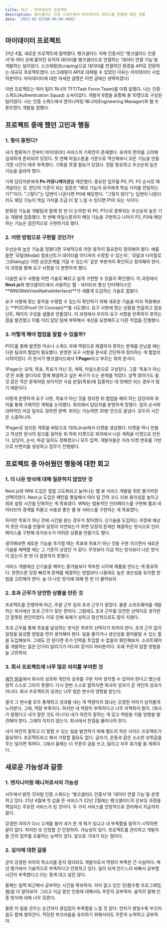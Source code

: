 ```yaml
---
title: 회고 - 마이데이터 프로젝트
description: 뱅크샐러드 인증 스쿼드에서 마이데이터 서비스를 만들며 배운 것들
date: '2022-02-02T00:00:00.000Z'
---
```


## 마이데이터 프로젝트

21년 4월, 새로운 프로젝트에 참여했다. 뱅크샐러드 자체 인증서인 '뱅크샐러드 인증서'와 여러 곳에 흩어진 유저의 데이터를 뱅크샐러드로 연결하는 '데이터 연결 기능'을 개발하는 일이었다. 스크래핑(Scraping)으로 데이터를 연결하던 환경을 API로 전환하는 대규모 프로젝트였다. (스크래핑이 API로 대체될 수 있었던 이유는 마이데이터 사업 덕분이다. 마이데이터에 대한 자세한 설명은 이번 글에선 생략하겠다)

이번 프로젝트는 여러 팀이 하나의 TFT(Task Force Team)를 이뤄 일했다. 나는 인증 스쿼드(Authentication Squad) 소속이었다. 개발자 6명을 포함해 총 10명으로 구성된 팀이었다. 나는 인증 스쿼드에서 엔지니어링 매니저(Engineering Manager)와 웹 프론트엔드 개발을 겸했다.

## 프로젝트 중에 했던 고민과 행동

### 1. 뭣이 중헌디?

내가 합류하기 전부터 마이데이터 서비스의 기획안이 존재했다. 유저의 편의를 고려해 섬세하게 준비되어 있었다. 첫 번째 마일스톤을 기준으로 역산해보니 모든 기능을 만들기엔 시간이 매우 부족했다. 기획을 쪼갤 필요가 있었다. 정말 중요하고 우선순위 높은 기능을 골라야 했다.

기획 담당자분에게 **Pn 커뮤니케이션**을 제안했다. 중요한 업무를 P0, P1, P2 순서로 매겨달라는 것. 판단의 기준이 되는 질문은 "해당 기능이 유저에게 핵심 가치를 전달하는가?"이다. "그렇다"는 답변이 나온다면 P0에 해당한다. "그렇지 않다"는 답변이 나왔더라도 해당 기능이 핵심 가치를 조금 더 잘 느낄 수 있다면 P1이 되는 식이다.

분류된 기능을 개발팀과 함께 한 번 더 논의한 뒤 P0, P1으로 분류되는 우선순위 높은 기능 개발에 집중했다. 첫 번째 마일스톤까지 해당 기능을 구현하고 나머지 P2, P3에 해당하는 기능은 점진적으로 구현하기로 했다.

### 2. 어떤 방법으로 구현할 것인가?

우선순위 높은 기능을 정했다면 구체적으로 어떤 동작이 필요한지 정의해야 했다. 예를 들면 '모달(Modal) 컴포넌트가 데이터를 어디까지 수정할 수 있는지', '모달과 다이얼로그(Dialog)는 어떤 상관관계를 가질 수 있는지' 같은 부분까지 확인하고 정의해야 한다. 이 과정을 통해 요구 사항을 더 분명하게 했다.

다음엔 요구 사항을 어떤 기술로 빠르고 쉽게 구현할 수 있을지 확인했다. 이 과정에서 **Next.js**와 뱅크샐러드에서 사용하는 웹 - 네이티브 통신 인터페이스인 **WNI(WebViewNativeInterface)**가 새롭게 도입하는 기술로 꼽혔다.

요구 사항에 맞는 동작을 수행할 수 있는지 확인하기 위해 새로운 기술을 미리 적용해보는 **POC(Proof Of Concept)**를 시도했다. 요구 사항에 맞는 상황을 연출하고 컴포넌트, 페이지 구성을 샘플로 만들었다. 이 과정에서 우리의 요구 사항을 만족하지 못하는 점을 발견했고 이를 미리 담당 팀에 부탁해서 개선을 요청해두고 다른 작업을 진행했다.

### 3. 어떻게 해야 협업을 잘할 수 있을까?

POC를 통해 발견한 이슈나 스쿼드 자체 역량으로 해결하지 못하는 문제를 만났을 때는 다른 팀과의 협업이 필요했다. 분명한 요구 사항을 문서로 간단하게 정리하는 게 협업의 시작이었다. 이 문서가 뱅크샐러드에서 **1 Pager**라고 부르는 회의 문서다.

1Pager는 요약, 목표, 목표가 아닌 것, 계획, 마일스톤으로 구성된다. 그중 '목표가 아닌 것'은 보통 곁다리로 함께 해결하고 싶은 욕구가 드는 문제를 적었다. 살짝 얹어가도 될 것 같은 작은 문제처럼 보이지만 사실 본질(목표)에 집중하는 데 방해만 되는 경우가 많기 때문이다.

이렇게 분명하게 요구 사항, 목표가 아닌 것을 정리한 뒤 협업을 해야 하는 담당자와 회의를 통해 구체적인 계획을 논의했다. 회의에서 담당자를 분명하게 정했다. 일의 순서와 대략적인 마감 일자도 정하면 완벽. 회의는 가능하면 30분 안으로 끝냈다. 모두의 시간은 소중하니까.

1Pager로 정리된 계획을 바탕으로 지라(Jira)에서 티켓을 생성했다. 티켓을 하나 만들고 작성한 문서의 링크를 걸어둔 뒤 하위 티켓으로 회의에서 나온 계획을 티켓으로 만든다. 담당자, 순서, 마감 일자도 정해졌으니 모두 입력. 개발자들은 지라 티켓 번호를 기반으로 브랜치를 생성하고 업무가 진행됐다.

## 프로젝트 중 아쉬웠던 행동에 대한 회고

### 1. 더 나은 방식에 대해 질문하지 않았던 것

Next.js와 WNI 도입은 점점 고도화되고 늘어나는 웹 뷰 서비스 개발을 위한 불가피한 선택이었다. Next.js 도입은 패턴을 통일해서 여러 팀 간의 코드 리뷰 용이성을 높이고 레포 설정 시간을 단축하는 게 목표였다. WNI는 범용적인 인터페이스를 구현해 웹과 네이티브의 경계를 허물고 사용성 좋은 웹 뷰 서비스를 구현하는 게 목표였다.

하지만 목표가 아닌 것에 시간을 쏟는 경우가 잦아졌다. 신기술을 도입하는 과정에 예상치 못한 이슈를 만들어 일정이 지연되는가 하면 당장의 문제만 해결하는 방식으로 인터페이스를 구현해 유지보수가 어려운 상황을 만들기도 했다.

생각해보면 새로운 기능을 추가할 때는 목표와 목표가 아닌 것을 구분 지으면서 새로운 기술을 채택할 때는 그 기준이 낮았던 거 같다. 무엇보다 지금 하는 방식보다 나은 방식이 없는지 한 번 더 질문하지 못했다.

서비스 개발에선 신기술을 배우는 즐거움보다 약속한 시각에 제품을 만드는 게 중요하다. 한편으론 당장 빠르게 문제를 해결하는 방법보다 나중에도 높은 생산성을 유지할 방법을 고민해야 한다. 늘 더 나은 방식에 대해 한 번 더 물어보자.

### 2. 초과 근무가 당연한 상황을 만든 것

프로젝트를 진행하며 야근, 주말 근무 등의 초과 근무가 잦았다. 물론 소프트웨어를 개발하는 회사에선 초과 근무가 잦은 편이다. 그럼에도 초과 근무를 당연한 선택지로 생각한 건 잘못된 판단이었다. 이로 인해 육체가 상하고 정신적으로도 많이 지쳤다.

초과 근무를 통해 목표를 달성하는 방식은 최후의 선택지가 되어야 한다. 초과 근무 없이 일정을 달성할 방법을 먼저 생각해야 한다. 일을 줄이거나 생산성을 끌어올릴 수 있는 툴을 도입해보자. 그래도 안 된다면 추가 인력을 투입할 수 없을지 확인해보자. 소프트웨어를 개발하는 일은 단거리 달리기가 아니라 장거리 마라톤이다. 오래 꾸준히 일할 방법을 늘 고민하자.

### 3. 회사 프로젝트에 너무 많은 의미를 부여한 것

[예전 발표](https://speakerdeck.com/hajoeun/190706-gdg-x-for-dot-d?slide=82)에서 회사의 성과와 개인의 성과를 구분 지어 생각할 수 있어야 한다고 했는데 정작 스스로 그러지 못했다. 다시 한번 스스로 말하자면 회사의 성과가 곧 개인의 성과가 아니다. 회사 프로젝트의 성과는 너무 많은 변수의 영향을 받는다.

결국 그 변수를 모두 통제하고 성과를 내는 게 역량이지 않냐는 강경한 자아가 날카롭게 노려본다. 그래, 역량 부족이다. 하지만 내 역량이 부족하다고 너무 자책하지 말자. (회사가 잘했다고 내가 잘한 것도 아니다) 내가 여전히 잘하는 게 있고 역량을 키울 방향을 발견해야 한다. 그래야 지치지 않는다. 회사에서 한걸음 물러나야 한다.

내가 여전히 잘하고 더 잘할 수 있는 일을 발견하기 위해 별도의 작은 사이드 프로젝트가 필요하다. 프로젝트라고 해서 거창할 필요도 없다. 글쓰기, 운동과 같은 소소한 성취감을 주는 일이면 족하다. 그래서 올해는 더 꾸준히 글을 쓰고, 달리고 자주 휴가를 쓸 계획이다.

## 새로운 가능성과 갈증

### 1. 엔지니어링 매니저로서의 가능성

서두에서 밝힌 것처럼 인증 스쿼드는 '뱅크샐러드 인증서'와 '데이터 연결 기능'을 운영하고 있다. 21년 4월에 첫 삽을 뜬 서비스가 22년 2월에는 뱅크샐러드의 온보딩 과정을 책임지는 주요한 서비스가 된 것이다. 두 가지 서비스를 안정적으로 관리해서 지금까지 왔다.

강경한 자아가 다시 고개를 들어 네가 한 게 뭐가 있냐고 내 부족함을 말하기 시작하면 끝이 없다. 하지만 또 인정할 건 인정하자. 가능성이 있다. 프로젝트를 관리하고 개발자들 간의 업무를 조율하는 능력이 있다. 앞으로 기대가 되는 점이다.

### 2. 깊이에 대한 갈증

굳이 강경한 자아의 목소리를 듣지 않더라도 개발자로서 역량이 부족한 건 사실이다. 매년 평가에서 기술적으로 부족하다고 인정하고 있다. 일이 되게 만드느라 바빠서 공부할 시간이 부족했다고 더는 핑계 대고 싶진 않다.

올해는 일찍 퇴근해서 공부하는 시간을 확보하자. 이미 알고 있던 것(함수형 프로그래밍, 웹)을 더 알아보자. 그리고 지금 맡은 인증에 대해서도 꾸준히 공부하자. 솔직히 말해 인증 방식에 대해 너무 모른다.

물론 이 일을 관두는 순간까지 끊임없이 부족함을 느낄 것 같다. 연차가 쌓일수록 부끄러움도 함께 쌓여간다. 적당한 부끄러움을 유지하기 위해서라도 꾸준히 노력하고 공부하자.
